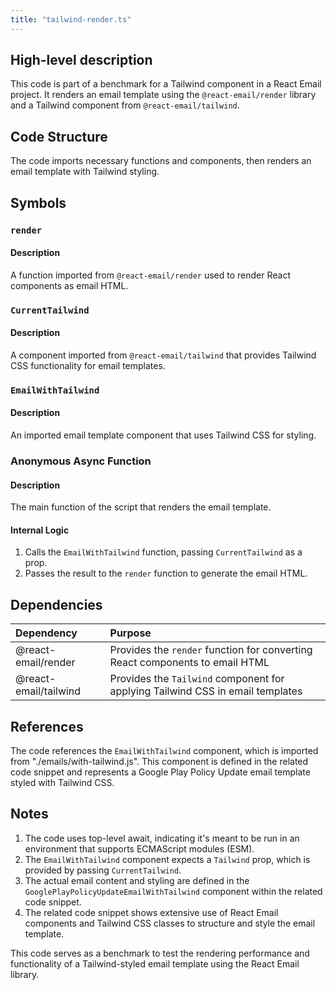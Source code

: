 ```yaml
---
title: "tailwind-render.ts"
---
```


## High-level description
This code is part of a benchmark for a Tailwind component in a React Email project. It renders an email template using the `@react-email/render` library and a Tailwind component from `@react-email/tailwind`.

## Code Structure
The code imports necessary functions and components, then renders an email template with Tailwind styling.

## Symbols

### `render`
#### Description
A function imported from `@react-email/render` used to render React components as email HTML.

### `CurrentTailwind`
#### Description
A component imported from `@react-email/tailwind` that provides Tailwind CSS functionality for email templates.

### `EmailWithTailwind`
#### Description
An imported email template component that uses Tailwind CSS for styling.

### Anonymous Async Function
#### Description
The main function of the script that renders the email template.

#### Internal Logic
1. Calls the `EmailWithTailwind` function, passing `CurrentTailwind` as a prop.
2. Passes the result to the `render` function to generate the email HTML.

## Dependencies
| Dependency | Purpose |
|:-----------|:--------|
| @react-email/render | Provides the `render` function for converting React components to email HTML |
| @react-email/tailwind | Provides the `Tailwind` component for applying Tailwind CSS in email templates |

## References
The code references the `EmailWithTailwind` component, which is imported from "./emails/with-tailwind.js". This component is defined in the related code snippet and represents a Google Play Policy Update email template styled with Tailwind CSS.

## Notes
1. The code uses top-level await, indicating it's meant to be run in an environment that supports ECMAScript modules (ESM).
2. The `EmailWithTailwind` component expects a `Tailwind` prop, which is provided by passing `CurrentTailwind`.
3. The actual email content and styling are defined in the `GooglePlayPolicyUpdateEmailWithTailwind` component within the related code snippet.
4. The related code snippet shows extensive use of React Email components and Tailwind CSS classes to structure and style the email template.

This code serves as a benchmark to test the rendering performance and functionality of a Tailwind-styled email template using the React Email library.